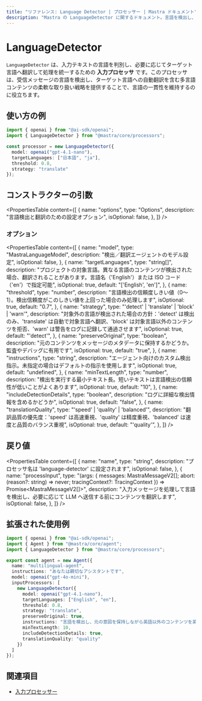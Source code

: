 ```yaml
---
title: "リファレンス: Language Detector | プロセッサー | Mastra ドキュメント"
description: "Mastra の LanguageDetector に関するドキュメント。言語を検出し、AI の応答内のコンテンツを翻訳できます。"
---
```


# LanguageDetector

`LanguageDetector` は、入力テキストの言語を判別し、必要に応じてターゲット言語へ翻訳して処理を統一するための **入力プロセッサ** です。このプロセッサは、受信メッセージの言語を検出し、ターゲット言語への自動翻訳を含む多言語コンテンツの柔軟な取り扱い戦略を提供することで、言語の一貫性を維持するのに役立ちます。

## 使い方の例

```typescript copy
import { openai } from "@ai-sdk/openai";
import { LanguageDetector } from "@mastra/core/processors";

const processor = new LanguageDetector({
  model: openai("gpt-4.1-nano"),
  targetLanguages: ["日本語", "ja"],
  threshold: 0.8,
  strategy: "translate"
});
```


## コンストラクターの引数

<PropertiesTable
  content={[
    {
      name: "options",
      type: "Options",
      description: "言語検出と翻訳のための設定オプション",
      isOptional: false,
    },
  ]}
/>

### オプション

<PropertiesTable
  content={[
    {
      name: "model",
      type: "MastraLanguageModel",
      description: "検出／翻訳エージェントのモデル設定",
      isOptional: false,
    },
    {
      name: "targetLanguages",
      type: "string[]",
      description: "プロジェクトの対象言語。異なる言語のコンテンツが検出された場合、翻訳されることがあります。言語名（'English'）または ISO コード（'en'）で指定可能",
      isOptional: true,
      default: "['English', 'en']",
    },
    {
      name: "threshold",
      type: "number",
      description: "言語検出の信頼度しきい値（0〜1）。検出信頼度がこのしきい値を上回った場合のみ処理します",
      isOptional: true,
      default: "0.7",
    },
    {
      name: "strategy",
      type: "'detect' | 'translate' | 'block' | 'warn'",
      description: "対象外の言語が検出された場合の方針：'detect' は検出のみ、'translate' は自動で対象言語へ翻訳、'block' は対象言語以外のコンテンツを拒否、'warn' は警告をログに記録して通過させます",
      isOptional: true,
      default: "'detect'",
    },
    {
      name: "preserveOriginal",
      type: "boolean",
      description: "元のコンテンツをメッセージのメタデータに保持するかどうか。監査やデバッグに有用です",
      isOptional: true,
      default: "true",
    },
    {
      name: "instructions",
      type: "string",
      description: "エージェント向けのカスタム検出指示。未指定の場合はデフォルトの指示を使用します",
      isOptional: true,
      default: "undefined",
    },
    {
      name: "minTextLength",
      type: "number",
      description: "検出を実行する最小テキスト長。短いテキストは言語検出の信頼性が低いことがよくあります",
      isOptional: true,
      default: "10",
    },
    {
      name: "includeDetectionDetails",
      type: "boolean",
      description: "ログに詳細な検出情報を含めるかどうか",
      isOptional: true,
      default: "false",
    },
    {
      name: "translationQuality",
      type: "'speed' | 'quality' | 'balanced'",
      description: "翻訳品質の優先度：'speed' は高速重視、'quality' は精度重視、'balanced' は速度と品質のバランス重視",
      isOptional: true,
      default: "'quality'",
    },
  ]}
/>

## 戻り値

<PropertiesTable
  content={[
    {
      name: "name",
      type: "string",
      description: "プロセッサ名は 'language-detector' に設定されます",
      isOptional: false,
    },
    {
      name: "processInput",
      type: "(args: { messages: MastraMessageV2[]; abort: (reason?: string) => never; tracingContext?: TracingContext }) => Promise<MastraMessageV2[]>",
      description: "入力メッセージを処理して言語を検出し、必要に応じて LLM へ送信する前にコンテンツを翻訳します",
      isOptional: false,
    },
  ]}
/>

## 拡張された使用例

```typescript filename="src/mastra/agents/multilingual-agent.ts" showLineNumbers copy
import { openai } from "@ai-sdk/openai";
import { Agent } from "@mastra/core/agent";
import { LanguageDetector } from "@mastra/core/processors";

export const agent = new Agent({
  name: "multilingual-agent",
  instructions: "あなたは親切なアシスタントです",
  model: openai("gpt-4o-mini"),
  inputProcessors: [
    new LanguageDetector({
      model: openai("gpt-4.1-nano"),
      targetLanguages: ["English", "en"],
      threshold: 0.8,
      strategy: "translate",
      preserveOriginal: true,
      instructions: "言語を検出し、元の意図を保持しながら英語以外のコンテンツを英語に翻訳します",
      minTextLength: 10,
      includeDetectionDetails: true,
      translationQuality: "quality"
    })
  ]
});
```


## 関連項目

- [入力プロセッサー](/docs/agents/input-processors)